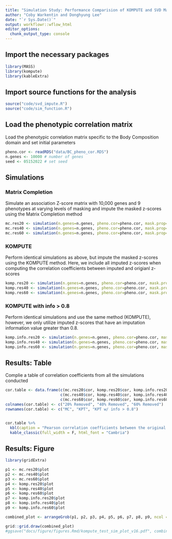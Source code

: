 ```yaml
---
title: "Simulation Study: Performance Comparision of KOMPUTE and SVD Matrix Completion"
author: "Coby Warkentin and Donghyung Lee"
date: "`r Sys.Date()`"
output: workflowr::wflow_html
editor_options:
  chunk_output_type: console
---
```



## Import the necessary packages
```r
library(MASS)
library(kompute)
library(kableExtra)
```

## Import source functions for the analysis
```r
source("code/svd_impute.R")
source("code/sim_function.R")
```

## Load the phenotypic correlation matrix 

Load the phenotypic correlation matrix specific to the Body Composition domain and set initial parameters
```r
pheno.cor <- readRDS("data/BC_pheno_cor.RDS")
n.genes <- 10000 # number of genes
seed <- 05152022 # set seed
```


## Simulations

### Matrix Completion

Simulate an association Z-score matrix with 10,000 genes and 9 phenotypes at varying levels of masking and impute the masked z-scores using the Matrix Completion method
```r
mc.res20 <- simulation(n.genes=n.genes, pheno.cor=pheno.cor, mask.prop=.2, seed=seed)
mc.res40 <- simulation(n.genes=n.genes, pheno.cor=pheno.cor, mask.prop=.4, seed=seed)
mc.res60 <- simulation(n.genes=n.genes, pheno.cor=pheno.cor, mask.prop=.6, seed=seed)
```


### KOMPUTE

Perform identical simulations as above, but impute the masked z-scores using the KOMPUTE method. Here, we include all imputed z-scores when computing the correlation coefficients between imputed and origianl z-scores
```r
komp.res20 <- simulation(n.genes=n.genes, pheno.cor=pheno.cor, mask.prop=.2, method="kompute", seed=seed)
komp.res40 <- simulation(n.genes=n.genes, pheno.cor=pheno.cor, mask.prop=.4, method="kompute", seed=seed)
komp.res60 <- simulation(n.genes=n.genes, pheno.cor=pheno.cor, mask.prop=.6, method="kompute", seed=seed)
```


### KOMPUTE with info > 0.8

Perform identical simulations and use the same method (KOMPUTE), however, we only utilize imputed z-scores that have an imputation information value greater than 0.8.
```r
komp.info.res20 <- simulation(n.genes=n.genes, pheno.cor=pheno.cor, mask.prop=.2, method="kompute", info.cutoff = 0.8, seed=seed)
komp.info.res40 <- simulation(n.genes=n.genes, pheno.cor=pheno.cor, mask.prop=.4, method="kompute", info.cutoff = 0.8, seed=seed)
komp.info.res60 <- simulation(n.genes=n.genes, pheno.cor=pheno.cor, mask.prop=.6, method="kompute", info.cutoff = 0.8, seed=seed)
```


## Results: Table

Complie a table of correlation coefficients from all the simulations conducted
```r
cor.table <- data.frame(c(mc.res20$cor, komp.res20$cor, komp.info.res20$cor),
                        c(mc.res40$cor, komp.res40$cor, komp.info.res40$cor),
                        c(mc.res60$cor, komp.res60$cor, komp.info.res60$cor))
colnames(cor.table) <- c("20% Removed", "40% Removed", "60% Removed")
rownames(cor.table) <- c("MC", "KPT", "KPT w/ info > 0.8")


cor.table %>%
  kbl(caption = "Pearson correlation coefficients between the original and imputed Z-scores") %>%
  kable_classic(full_width = F, html_font = "Cambria")
```


## Results: Figure

```r
library(gridExtra)

p1 <- mc.res20$plot
p2 <- mc.res40$plot
p3 <- mc.res60$plot
p4 <- komp.res20$plot
p5 <- komp.res40$plot
p6 <- komp.res60$plot
p7 <- komp.info.res20$plot
p8 <- komp.info.res40$plot
p9 <- komp.info.res60$plot

combined_plot <- arrangeGrob(p1, p2, p3, p4, p5, p6, p7, p8, p9, ncol = 3)

grid::grid.draw(combined_plot)
#ggsave("docs/figure/figures.Rmd/kompute_test_sim_plot_v16.pdf", combined_plot)
```


